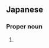 ==Japanese==
{{ja-kanjitab|わ|か|こ}}

===Proper noun===
{{ja-pos|proper|わかこ}}

# {{given name|female|lang=ja|sort=わかこ}}